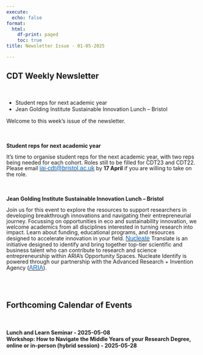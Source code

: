 ```yaml
---
execute:
  echo: false
format:
  html:
    df-print: paged
    toc: true
title: Newsletter Issue - 01-05-2025

---
```

<h2>CDT Weekly Newsletter</h2><br><ul><li>Student reps for next academic year</li><li>Jean Golding Institute    Sustainable Innovation Lunch – Bristol</li></ul><p><p>Welcome to this week's issue of the newsletter.</p></p><br><br><b>Student reps for next academic year</b><br><p class="x_MsoNormal" style="margin-bottom: 9.6pt; line-height: 106%;"><span data-olk-copy-source="MessageBody">It&rsquo;s time to organise student reps for the next academic year, with two reps being needed for each cohort. Roles still to be filled for CDT23 and CDT22. Please email </span><span lang="EN-US" style="font-size: 11.0pt; line-height: 106%; font-family: 'Calibri',sans-serif;"><a title="mailto:iai-cdt@bristol.ac.uk" href="mailto:iai-cdt@bristol.ac.uk" data-linkindex="1"><span lang="EN-GB" style="font-size: 12pt; line-height: 106%; font-family: 'Aptos', sans-serif; color: rgb(5, 99, 193) !important;">iai-cdt@bristol.ac.uk</span></a></span> by <strong>17 April</strong> if you are willing to take on the role.</p><br><br><b>Jean Golding Institute    Sustainable Innovation Lunch – Bristol</b><br><p class="x_MsoNormal" style="margin-bottom: 9.6pt; line-height: 106%;"><span data-olk-copy-source="MessageBody">Join us for this event to explore the resources to support researchers in developing breakthrough innovations and navigating their entrepreneurial journey. Focussing on opportunities in eco and sustainability innovation, we welcome academics from all disciplines interested in turning research into impact. Learn about funding, educational programs, and resources designed to accelerate innovation in your field. </span><span lang="EN-US" style="font-size: 11.0pt; line-height: 106%; font-family: 'Calibri',sans-serif;"><a title="https://nucleate.org/" href="https://nucleate.org/" target="_blank" rel="noopener noreferrer" data-auth="NotApplicable" data-linkindex="3"><span lang="EN-GB" style="font-size: 12pt; line-height: 106%; font-family: 'Aptos', sans-serif; color: rgb(5, 99, 193) !important;">Nucleate</span></a></span> Translate is an initiative designed to identify and bring together top-tier scientific and business talent who can contribute to research and science entrepreneurship within ARIA&rsquo;s Opportunity Spaces. Nucleate Identify is powered through our partnership with the Advanced Research + Invention Agency (<span lang="EN-US" style="font-size: 11.0pt; line-height: 106%; font-family: 'Calibri',sans-serif;"><a title="https://www.aria.org.uk/" href="https://www.aria.org.uk/" target="_blank" rel="noopener noreferrer" data-auth="NotApplicable" data-linkindex="4"><span lang="EN-GB" style="font-size: 12pt; line-height: 106%; font-family: 'Aptos', sans-serif; color: rgb(5, 99, 193) !important;">ARIA</span></a></span>).</p><br><br><h2>Forthcoming Calendar of Events</h2><br><br><b>Lunch and Learn Seminar - 2025-05-08</b><br><b>Workshop: How to Navigate the Middle Years of your Research Degree, online or in-person (hybrid session) - 2025-05-28</b><br>